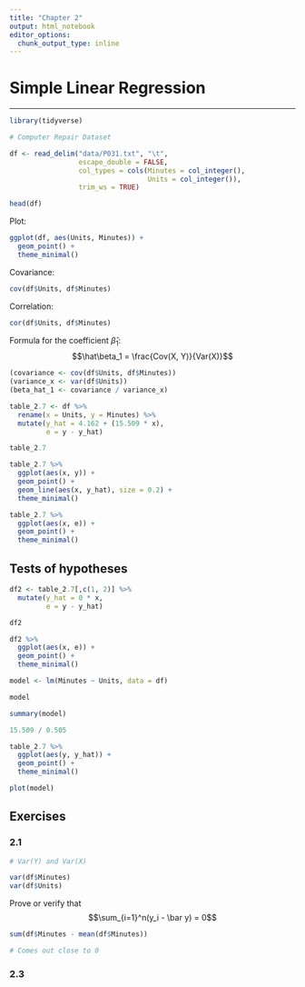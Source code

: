 ```yaml
---
title: "Chapter 2"
output: html_notebook
editor_options: 
  chunk_output_type: inline
---
```


# Simple Linear Regression

<hr>
```r
library(tidyverse)
```

```r
# Computer Repair Dataset

df <- read_delim("data/P031.txt", "\t", 
                 escape_double = FALSE, 
                 col_types = cols(Minutes = col_integer(), 
                                  Units = col_integer()), 
                 trim_ws = TRUE)

head(df)
```

Plot: 
```r
ggplot(df, aes(Units, Minutes)) + 
  geom_point() + 
  theme_minimal()
```

Covariance: 
```r
cov(df$Units, df$Minutes)
```

Correlation: 
```r
cor(df$Units, df$Minutes)
```

Formula for the coefficient $\hat\beta_1$:
$$\hat\beta_1 = \frac{Cov(X, Y)}{Var(X)}$$

```r
(covariance <- cov(df$Units, df$Minutes))
(variance_x <- var(df$Units))
(beta_hat_1 <- covariance / variance_x)
```

```r
table_2.7 <- df %>% 
  rename(x = Units, y = Minutes) %>% 
  mutate(y_hat = 4.162 + (15.509 * x), 
         e = y - y_hat)

table_2.7
```
```r
table_2.7 %>% 
  ggplot(aes(x, y)) + 
  geom_point() + 
  geom_line(aes(x, y_hat), size = 0.2) +
  theme_minimal()
```
```r
table_2.7 %>% 
  ggplot(aes(x, e)) + 
  geom_point() + 
  theme_minimal()
```
## Tests of hypotheses

```r
df2 <- table_2.7[,c(1, 2)] %>% 
  mutate(y_hat = 0 * x, 
         e = y - y_hat)

df2

df2 %>% 
  ggplot(aes(x, e)) + 
  geom_point() + 
  theme_minimal()
```
```r
model <- lm(Minutes ~ Units, data = df)

model

summary(model)
```
```r
15.509 / 0.505
```
```r
table_2.7 %>% 
  ggplot(aes(y, y_hat)) + 
  geom_point() + 
  theme_minimal()
```
```r
plot(model)
```

## Exercises

### 2.1

```r
# Var(Y) and Var(X)

var(df$Minutes)
var(df$Units)
```

Prove or verify that 
$$\sum_{i=1}^n(y_i - \bar y) = 0$$
```r
sum(df$Minutes - mean(df$Minutes))

# Comes out close to 0
```

### 2.3